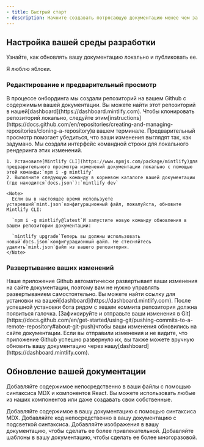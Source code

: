 ```yaml
---
- title: Быстрый старт
- description: Начните создавать потрясающую документацию менее чем за 5 минут
---
```


## Настройка вашей среды разработки

Узнайте, как обновлять вашу документацию локально и публиковать ее.

Я люблю яблоки.

### Редактирование и предварительный просмотр

<AccordionGroup>
  <Accordion icon="github" title="Клонируйте вашу документацию локально">
    В процессе онбординга мы создали репозиторий на вашем Github с содержимым вашей документации. Вы можете найти этот репозиторий в нашей[dashboard](https://dashboard.mintlify.com). Чтобы клонировать репозиторий локально, следуйте этим[instructions](https://docs.github.com/en/repositories/creating-and-managing-repositories/cloning-a-repository)в вашем терминале.
  </Accordion>

  <Accordion icon="rectangle-terminal" title="Предварительный просмотр изменений">
    Предварительный просмотр помогает убедиться, что ваши изменения выглядят так, как задумано. Мы создали интерфейс командной строки для локального рендеринга этих изменений.

    1. Установите[Mintlify CLI](https://www.npmjs.com/package/mintlify)для предварительного просмотра изменений документации локально с помощью этой команды:`npm i -g mintlify`
    2. Выполните следующую команду в корневом каталоге вашей документации (где находится`docs.json`):`mintlify dev`

    <Note>
      Если вы в настоящее время используете устаревший`mint.json`конфигурационный файл, пожалуйста, обновите Mintlify CLI:

      `npm i -g mintlify@latest`И запустите новую команду обновления в вашем репозитории документации:

      `mintlify upgrade`Теперь вы должны использовать новый`docs.json`конфигурационный файл. Не стесняйтесь удалить`mint.json`файл из вашего репозитория.
    </Note>
  </Accordion>
</AccordionGroup>

### Развертывание ваших изменений

<AccordionGroup>
  <Accordion icon="message-bot" title="Установите наше приложение Github">
    Наше приложение Github автоматически развертывает ваши изменения на сайте документации, поэтому вам не нужно управлять развертыванием самостоятельно. Вы можете найти ссылку для установки на вашей[dashboard](https://dashboard.mintlify.com). После успешной установки бота рядом с хешем коммита репозитория должна появиться галочка.
  </Accordion>

  <Accordion icon="rocket" title="Отправьте ваши изменения">
    [Зафиксируйте и отправьте ваши изменения в Git](https://docs.github.com/en/get-started/using-git/pushing-commits-to-a-remote-repository#about-git-push)чтобы ваши изменения обновились на сайте документации. Если вы отправили изменения и не видите, что приложение Github успешно развернуло их, вы также можете вручную обновить вашу документацию через нашу[dashboard](https://dashboard.mintlify.com).
  </Accordion>
</AccordionGroup>

## Обновление вашей документации

Добавляйте содержимое непосредственно в ваши файлы с помощью синтаксиса MDX и компонентов React. Вы можете использовать любые из наших компонентов или даже создавать свои собственные.

<CardGroup>
  <Card title="Добавление содержимого с помощью MDX" icon="file" href="/ru/essentials/markdown">
    Добавляйте содержимое в вашу документацию с помощью синтаксиса MDX.
  </Card>

  <Card title="Добавление блоков кода" icon="square-code" href="/ru/essentials/code">
    Добавляйте код непосредственно в вашу документацию с подсветкой синтаксиса.
  </Card>

  <Card title="Добавление изображений" icon="image" href="/ru/essentials/images">
    Добавляйте изображения в вашу документацию, чтобы сделать ее более привлекательной.
  </Card>

  <Card title="Добавление пользовательских компонентов" icon="puzzle-piece" href="/ru/essentials/reusable-snippets">
    Добавляйте шаблоны в вашу документацию, чтобы сделать ее более многоразовой.
  </Card>
</CardGroup>
